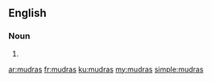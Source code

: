 ==English==

===Noun===
{{head|en}}

# {{plural of|mudra}}

[[ar:mudras]]
[[fr:mudras]]
[[ku:mudras]]
[[my:mudras]]
[[simple:mudras]]